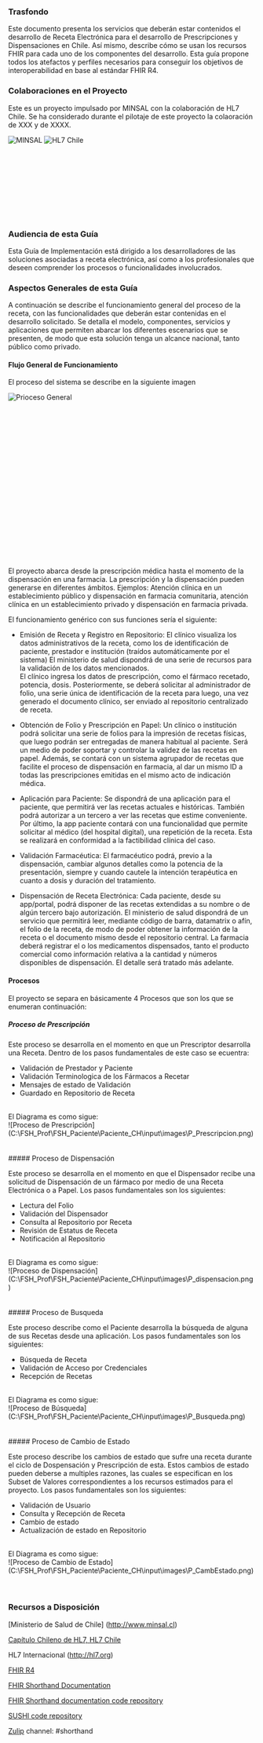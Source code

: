 ### Trasfondo

Este documento presenta los servicios que deberán estar contenidos el desarrollo de Receta Electrónica para el desarrollo de Prescripciones y Dispensaciones en Chile. Así mismo, describe cómo se usan los recursos FHIR para cada uno de los componentes del desarrollo. Esta guía propone todos los atefactos y perfiles necesarios para conseguir los objetivos de interoperabilidad en base al estándar FHIR R4.

### Colaboraciones en el Proyecto

Este es un proyecto impulsado por MINSAL con la colaboración de HL7 Chile. Se ha considerado durante el pilotaje de este proyecto la colaoración de XXX y de XXXX.

![MINSAL](logominsal.jpg)
![HL7 Chile](hl7chile.png)
	
<br>
<br>
<br>
<br>
<br>
<br>
<br>
<br>

### Audiencia de esta Guía

Esta Guía de Implementación está dirigido a los desarrolladores de las soluciones asociadas a receta electrónica, así como a los profesionales que deseen comprender los procesos o funcionalidades involucrados.


### Aspectos Generales de esta Guía

A continuación se describe el funcionamiento general del proceso de la receta, con las funcionalidades que deberán estar contenidas en el desarrollo solicitado.
Se detalla el modelo, componentes, servicios y aplicaciones que permiten abarcar los diferentes escenarios que se presenten, de modo que esta solución tenga un alcance nacional, tanto público como privado. 

#### Flujo General de Funcionamiento

El proceso del sistema se describe en la siguiente imagen

![Prioceso General](./ProcGeneral.png)
<br><br><br><br><br><br><br><br><br><br><br><br><br><br><br><br><br><br><br><br>

El proyecto abarca desde la prescripción médica hasta el momento de la dispensación en una farmacia. La prescripción y la dispensación pueden generarse en diferentes ámbitos. 
Ejemplos: Atención clínica en un establecimiento público y dispensación en farmacia comunitaria, atención clínica en un establecimiento privado y dispensación en farmacia privada. 

El funcionamiento genérico con sus funciones sería el siguiente: 

* Emisión de Receta y Registro en Repositorio: El clínico visualiza los datos administrativos de la receta, como los de identificación de paciente, prestador e institución (traídos automáticamente por el sistema) El ministerio de salud dispondrá de una serie de recursos para la validación de los datos mencionados.   
El clínico ingresa los datos de prescripción, como el fármaco recetado, potencia, dosis.
Posteriormente, se deberá solicitar al administrador de folio, una serie única de identificación de la receta para luego, una vez generado el documento clínico, ser enviado al repositorio centralizado de receta.

* Obtención de Folio y Prescripción en Papel: Un clínico o institución podrá solicitar una serie de folios para la impresión de recetas físicas, que luego podrán ser entregadas de manera habitual al paciente. Será un medio de poder soportar y controlar la validez de las recetas en papel.
Además, se contará con un sistema agrupador de recetas que facilite el proceso de dispensación en farmacia, al dar un mismo ID a todas las prescripciones emitidas en el mismo acto de indicación médica. 

* Aplicación para Paciente: Se dispondrá de una aplicación para el paciente, que permitirá ver las recetas actuales e históricas.   También podrá autorizar a un tercero a ver las recetas que estime conveniente. 
Por último, la app paciente contará con una funcionalidad que permite solicitar al médico (del hospital digital), una repetición de la receta. Esta se realizará en conformidad a la factibilidad clínica del caso. 

* Validación Farmacéutica: El farmacéutico podrá, previo a la dispensación, cambiar algunos detalles como la potencia de la presentación, siempre y cuando cautele la intención terapéutica en cuanto a dosis y duración del tratamiento.

* Dispensación de Receta Electrónica: Cada paciente, desde su app/portal, podrá disponer de las recetas extendidas a su nombre o de algún tercero bajo autorización. 
El ministerio de salud dispondrá de un servicio que permitirá leer, mediante código de barra, datamatrix o afín, el folio de la receta, de modo de poder obtener la información de la receta o el documento mismo desde el repositorio central. 
La farmacia deberá registrar el o los medicamentos dispensados, tanto el producto comercial como información relativa a la cantidad y números disponibles de dispensación.  El detalle será tratado más adelante. 

#### Procesos

El proyecto se separa en básicamente 4 Procesos que son los que se enumeran  continuación:

##### Proceso de Prescripción

Este proceso se desarrolla en el momento en que un Prescriptor desarrolla una Receta. Dentro de los pasos fundamentales de este caso se ecuentra:
<br>

* Validación de Prestador y Paciente
* Validación Terminologica de los Fármacos a Recetar
* Mensajes de estado de Validación
* Guardado en Repositorio de Receta
<br>
El Diagrama es como sigue:
<br>
![Proceso de Prescripción](C:\FSH_Prof\FSH_Paciente\Paciente_CH\input\images\P_Prescripcion.png)
<br>
<br>
<br>
##### Proceso de Dispensación

Este proceso se desarrolla en el momento en que el Dispensador recibe una solicitud de Dispensación de un fármaco por medio de una Receta Electrónica o a Papel.
Los pasos fundamentales son los siguientes:
<br>

* Lectura del Folio
* Validación del Dispensador
* Consulta al Repositorio por Receta
* Revisión de Estatus de Receta
* Notificación al Repositorio
<br>
El Diagrama es como sigue:
<br>
![Proceso de Dispensación](C:\FSH_Prof\FSH_Paciente\Paciente_CH\input\images\P_dispensacion.png)
<br>
<br>
<br>
##### Proceso de Busqueda

Este proceso describe como el Paciente desarrolla la búsqueda de alguna de sus Recetas desde una aplicación.
Los pasos fundamentales son los siguientes:
<br>

* Búsqueda de Receta
* Validación de Acceso por Credenciales
* Recepción de Recetas
<br>
El Diagrama es como sigue:
<br>
![Proceso de Búsqueda](C:\FSH_Prof\FSH_Paciente\Paciente_CH\input\images\P_Busqueda.png)
<br>
<br>
<br>
##### Proceso de Cambio de Estado

Este proceso describe los cambios de estado que sufre una receta durante el ciclo de Dospensación y Prescripción de esta. Estos cambios de estado pueden deberse a multiples razones, las cuales se especifican en los Subset de Valores correspondientes a los recursos estimados para el proyecto.
Los pasos fundamentales son los siguientes:
<br>

* Validación de Usuario
* Consulta y Recepción de Receta
* Cambio de estado
* Actualización de estado en Repositorio
<br>
El Diagrama es como sigue:
<br>
![Proceso de Cambio de Estado](C:\FSH_Prof\FSH_Paciente\Paciente_CH\input\images\P_CambEstado.png)
<br>
<br>
<br>



### Recursos a Disposición
[Ministerio de Salud de Chile] (http://www.minsal.cl)

[Capítulo Chileno de HL7, HL7 Chile](http://hl7chile.cl)

HL7 Internacional (http://hl7.org)

[FHIR R4](http://hl7.org/fhir/)

[FHIR Shorthand Documentation](https://build.fhir.org/ig/HL7/fhir-shorthand) 

[FHIR Shorthand documentation code repository](https://github.com/HL7/fhir-shorthand)

[SUSHI code repository](https://github.com/FHIR/sushi)

[Zulip](https://chat.fhir.org) channel: #shorthand